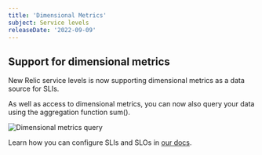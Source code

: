 ```yaml
---
title: 'Dimensional Metrics'
subject: Service levels
releaseDate: '2022-09-09'
---
```


## Support for dimensional metrics

New Relic service levels is now supporting dimensional metrics as a data source for SLIs.

As well as access to dimensional metrics, you can now also query your data using the aggregation function sum().

<img
  title="Dimensional metrics query"
  alt="Dimensional metrics query"
  src="/images/slm-metric-sum.webp;"
/>

Learn how you can configure SLIs and SLOs in [our docs](/docs/service-level-management/create-slm).
